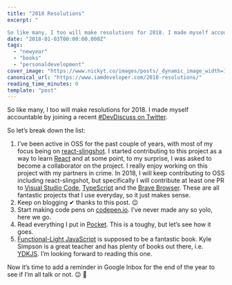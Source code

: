 ```yaml
---
title: "2018 Resolutions"
excerpt: "

So like many, I too will make resolutions for 2018. I made myself accountable b..."
date: "2018-01-03T00:00:00.000Z"
tags:
  - "newyear"
  - "books"
  - "personaldevelopment"
cover_image: "https://www.nickyt.co/images/posts/_dynamic_image_width=1000,height=420,fit=cover,gravity=auto,format=auto_https%3A%2F%2Fthepracticaldev.s3.amazonaws.com%2Fi%2Fel9zpvhbtnwrdmeel3rz.PNG"
canonical_url: "https://www.iamdeveloper.com/2018-resolutions/"
reading_time_minutes: 0
template: "post"
---
```



So like many, I too will make resolutions for 2018. I made myself accountable by joining a recent [#DevDiscuss on Twitter](https://twitter.com/ThePracticalDev/status/948373905181478913).

<Twitter id="948382168274829314" />

So let’s break down the list:

1. I’ve been active in OSS for the past couple of years, with most of my focus being on [react-slingshot](https://github.com/coryhouse/react-slingshot). I started contributing to this project as a way to learn [React](https://reactjs.org) and at some point, to my surprise, I was asked to become a collaborator on the project. I really enjoy working on this project with my partners in crime. <Twitter id="948259381912702976" /> In 2018, I will keep contributing to OSS including react-slingshot, but specifically I will contribute at least one PR to [Visual Studio Code](https://github.com/Microsoft/vscode), [TypeScript](https://github.com/Microsoft/TypeScript) and the [Brave Browser](https://github.com/brave/browser-laptop). These are all fantastic projects that I use everyday, so it just makes sense.
2. Keep on blogging <span style="green">✔</span> thanks to this post. 😉
3. Start making code pens on [codepen.io](https://codepen.io). I’ve never made any so yolo, here we go.
4. Read everything I put in [Pocket](https://getpocket.com). This is a toughy, but let’s see how it goes. <Twitter id="947522380632678402" />
5. [Functional-Light JavaScript](https://leanpub.com/fljs) is supposed to be a fantastic book. Kyle Simpson is a great teacher and has plenty of books out there, i.e. [YDKJS](https://github.com/getify/You-Dont-Know-JS). I’m looking forward to reading this one.

Now it’s time to add a reminder in Google Inbox for the end of the year to see if I’m all talk or not. 😉 💪
